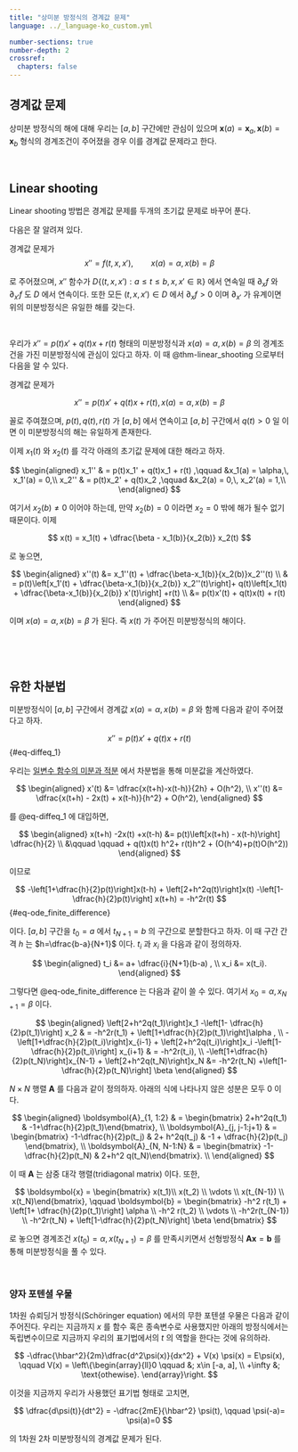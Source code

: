 ```yaml
---
title: "상미분 방정식의 경계값 문제"
language: ../_language-ko_custom.yml 

number-sections: true
number-depth: 2
crossref:
  chapters: false
---
```


## 경계값 문제

상미분 방정식의 해에 대해 우리는 $[a,\,b]$ 구간에만 관심이 있으며 $\boldsymbol{x}(a)=\boldsymbol{x}_a,\, \boldsymbol{x}(b)= \boldsymbol{x}_b$ 형식의 경계조건이 주어졌을 경우 이를 경계값 문제라고 한다.

</br>

## Linear shooting 

Linear shooting 방법은 경계값 문제를 두개의 초기값 문제로 바꾸어 푼다. 

다음은 잘 알려져 있다. 

::: {#thm-linear_shooting}
경계값 문제가
$$
x'' = f(t, x, x'),\qquad x(a)=\alpha,\, x(b) = \beta
$$

로 주어졌으며, $x''$ 함수가 $D\{(t,\,x,\,x') : a\le t \le b,\, x,\, x'\in \mathbb{R}\}$ 에서 연속일 때 $\partial_x f$ 와 $\partial_{x'}f$ 도 $D$ 에서 연속이다. 또한 모든 $(t,\,x,\,x')\in D$ 에서 $\partial_x f >0$ 이며 $\partial_{x'}$ 가 유계이면 위의 미분방정식은 유일한 해를 갖는다.
:::

</br>

우리가 $x'' = p(t)x' +  q(t)x + r(t)$ 형태의 미분방정식과 $x(a)=\alpha,\, x(b)=\beta$ 의 경계조건을 가진 미분방정식에 관심이 있다고 하자. 이 때 @thm-linear_shooting 으로부터 다음을 알 수 있다.

::: {#cor-linear_shooting}

경계값 문제가 

$$
x'' = p(t)x' +  q(t)x + r(t),\, x(a)=\alpha,\, x(b)=\beta
$$

꼴로 주여졌으며, $p(t),\,q(t),\,r(t)$ 가 $[a,\,b]$ 에서 연속이고 $[a,\,b]$ 구간에서 $q(t)>0$ 일 이면 이 미분방정식의 해는 유일하게 존재한다.

:::


이제 $x_1(t)$ 와 $x_2(t)$ 를 각각 아래의 초기값 문제에 대한 해라고 하자.

$$
\begin{aligned}
x_1'' & = p(t)x_1' + q(t)x_1 + r(t) ,\qquad &x_1(a) = \alpha,\, x_1'(a) = 0,\\
x_2'' & = p(t)x_2' + q(t)x_2  ,\qquad &x_2(a) = 0,\, x_2'(a) = 1,\\
\end{aligned}
$$

여기서 $x_2(b)\ne 0$ 이어야 하는데, 만약 $x_2(b) =0$ 이라면 $x_2=0$ 밖에 해가 될수 없기 때문이다. 이제

$$
x(t) = x_1(t) + \dfrac{\beta - x_1(b)}{x_2(b)} x_2(t)
$$

로 놓으면, 

$$
\begin{aligned}
x''(t) &= x_1''(t) + \dfrac{\beta-x_1(b)}{x_2(b)}x_2''(t) \\
& = p(t)\left[x_1'(t) +  \dfrac{\beta-x_1(b)}{x_2(b)} x_2''(t)\right]+ q(t)\left[x_1(t) + \dfrac{\beta-x_1(b)}{x_2(b)} x'(t)\right] +r(t) \\
&= p(t)x'(t) + q(t)x(t) + r(t)
\end{aligned}
$$


이며 $x(a) = \alpha,\, x(b) = \beta$ 가 된다. 즉 $x(t)$ 가 주어진 미분방정식의 해이다.


</br>


</br>

## 유한 차분법

미분방정식이 $[a,\,b]$ 구간에서 경계값 $x(a)=\alpha,\, x(b)=\beta$ 와 함께 다음과 같이 주어졌다고 하자.

$$
x'' = p(t)x' + q(t) x + r(t)
$$ {#eq-diffeq_1}

우리는 [일변수 함수의 미분과 적분](05_calculus_of_one_variable_function.qmd) 에서 차분법을 통해 미분값을 계산하였다. 

$$
\begin{aligned}
x'(t) &= \dfrac{x(t+h)-x(t-h)}{2h} + O(h^2), \\
x''(t)  &= \dfrac{x(t+h) - 2x(t) + x(t-h)}{h^2} + O(h^2),
\end{aligned}
$$

를 @eq-diffeq_1 에 대입하면, 

$$
\begin{aligned}
x(t+h) -2x(t) +x(t-h) &= p(t)\left[x(t+h) - x(t-h)\right] \dfrac{h}{2} \\
&\qquad \qquad + q(t)x(t) h^2+ r(t)h^2 + (O(h^4)+p(t)O(h^2))
\end{aligned}
$$

이므로

$$
-\left[1+\dfrac{h}{2}p(t)\right]x(t-h) + \left[2+h^2q(t)\right]x(t) -\left[1- \dfrac{h}{2}p(t)\right] x(t+h) = -h^2r(t)
$$ {#eq-ode_finite_difference}

이다. $[a,\,b]$ 구간을 $t_0 = a$ 에서 $t_{N+1}=b$ 의 구간으로 분할한다고 하자. 이 때 구간 간격 $h$ 는 $h=\dfrac{b-a}{N+1}$ 이다. $t_i$ 과 $x_i$ 을 다음과 같이 정의하자.

$$
\begin{aligned}
t_i &= a+ \dfrac{i}{N+1}(b-a) , \\
x_i &= x(t_i).
\end{aligned}
$$

그렇다면 @eq-ode_finite_difference 는 다음과 같이 쓸 수 있다. 여기서 $x_0 = \alpha,\, x_{N+1}=\beta$ 이다.

$$
\begin{aligned}
\left[2+h^2q(t_1)\right]x_1 -\left[1- \dfrac{h}{2}p(t_1)\right] x_2 & = -h^2r(t_1) + \left[1+\dfrac{h}{2}p(t_1)\right]\alpha  , \\
-\left[1+\dfrac{h}{2}p(t_i)\right]x_{i-1} + \left[2+h^2q(t_i)\right]x_i -\left[1- \dfrac{h}{2}p(t_i)\right] x_{i+1} & = -h^2r(t_i), \\
-\left[1+\dfrac{h}{2}p(t_N)\right]x_{N-1} + \left[2+h^2q(t_N)\right]x_N &= -h^2r(t_N) +\left[1- \dfrac{h}{2}p(t_N)\right] \beta 
\end{aligned}
$$


$N \times N$ 행렬 $\boldsymbol{A}$ 를 다음과 같이 정의하자. 아래의 식에 나타나지 않은 성분은 모두 $0$ 이다.

$$
\begin{aligned}
\boldsymbol{A}_{1, 1:2} & = \begin{bmatrix} 2+h^2q(t_1) &  -1+\dfrac{h}{2}p(t_1)\end{bmatrix}, \\
\boldsymbol{A}_{j, j-1:j+1} & = \begin{bmatrix} -1-\dfrac{h}{2}p(t_j) & 2+ h^2q(t_j) & -1 + \dfrac{h}{2}p(t_j) \end{bmatrix}, \\
\boldsymbol{A}_{N, N-1:N} & = \begin{bmatrix}  -1-\dfrac{h}{2}p(t_N) & 2+h^2 q(t_N)\end{bmatrix}. \\
\end{aligned}
$$

이 때 $\boldsymbol{A}$ 는 삼중 대각 행렬(tridiagonal matrix) 이다. 또한, 

$$
\boldsymbol{x} = \begin{bmatrix} x(t_1)\\ x(t_2) \\ \vdots \\ x(t_{N-1}) \\ x(t_N)\end{bmatrix}, \qquad \boldsymbol{b} = \begin{bmatrix} -h^2 r(t_1) + \left[1+ \dfrac{h}{2}p(t_1)\right] \alpha \\ -h^2 r(t_2) \\ \vdots \\ -h^2r(t_{N-1}) \\ -h^2r(t_N) + \left[1-\dfrac{h}{2}p(t_N)\right] \beta \end{bmatrix}
$$

로 놓으면 경계조건 $x(t_0)=\alpha,\, x(t_{N+1})=\beta$ 를 만족시키면서 선형방정식 $\boldsymbol{Ax}=\boldsymbol{b}$ 를 통해 미분방정식을 풀 수 있다.


</br>

### 양자 포텐셜 우물

1차원 슈뢰딩거 방정식(Schöringer equation) 에서의 무한 포텐셜 우물은 다음과 같이 주어진다. [우리는 지금까지 $x$ 를 함수 혹은 종속변수로 사용했지만 아래의 방정식에서는 독립변수이므로 지금까지 우리의 표기법에서의 $t$ 의 역할을 한다는 것에 유의하라. ]{.aside}

$$
-\dfrac{\hbar^2}{2m}\dfrac{d^2\psi(x)}{dx^2} + V(x) \psi(x) = E\psi(x), \qquad V(x) = \left\{\begin{array}{ll}0 \qquad &; x\in [-a, a],  \\ +\infty &; \text{othewise}. \end{array}\right.
$$

이것을 지금까지 우리가 사용했던 표기법 형태로 고치면, 

$$
\dfrac{d\psi(t)}{dt^2} = -\dfrac{2mE}{\hbar^2} \psi(t), \qquad \psi(-a)= \psi(a)=0
$$

의 1차원 2차 미분방정식의 경계값 문제가 된다.